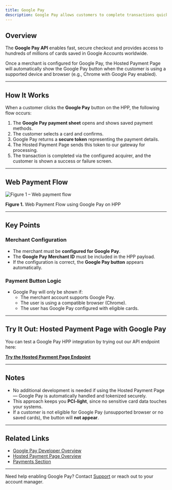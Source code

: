 ```yaml
---
title: Google Pay
description: Google Pay allows customers to complete transactions quickly using payment methods saved to their Google Account. When enabled, our Hosted Payment Page (HPP) dynamically displays the **Google Pay** button, providing a smooth, one-click checkout experience.
---
```


## Overview

The **Google Pay API** enables fast, secure checkout and provides access to hundreds of millions of cards saved in Google Accounts worldwide.

Once a merchant is configured for Google Pay, the Hosted Payment Page will automatically show the Google Pay button when the customer is using a supported device and browser (e.g., Chrome with Google Pay enabled).

---

## How It Works

When a customer clicks the **Google Pay** button on the HPP, the following flow occurs:

1. The **Google Pay payment sheet** opens and shows saved payment methods.
2. The customer selects a card and confirms.
3. Google Pay returns a **secure token** representing the payment details.
4. The Hosted Payment Page sends this token to our gateway for processing.
5. The transaction is completed via the configured acquirer, and the customer is shown a success or failure screen.

---

## Web Payment Flow

![Figure 1 – Web payment flow](/images/flows-payment-gpay.svg)

**Figure 1.** Web Payment Flow using Google Pay on HPP

---

## Key Points

### Merchant Configuration

- The merchant must be **configured for Google Pay**.
- The **Google Pay Merchant ID** must be included in the HPP payload.
- If the configuration is correct, the **Google Pay button** appears automatically.

### Payment Button Logic

- Google Pay will only be shown if:
  - The merchant account supports Google Pay.
  - The user is using a compatible browser (Chrome).
  - The user has Google Pay configured with eligible cards.

---

## Try It Out: Hosted Payment Page with Google Pay

You can test a Google Pay HPP integration by trying out our API endpoint here:

[**Try the Hosted Payment Page Endpoint**](/reference/hosted-payment-page-api#generate-hosted-payment-page)

---

## Notes

- No additional development is needed if using the Hosted Payment Page — Google Pay is automatically handled and tokenized securely.
- This approach keeps you **PCI-light**, since no sensitive card data touches your systems.
- If a customer is not eligible for Google Pay (unsupported browser or no saved cards), the button will **not appear**.

---

## Related Links

- [Google Pay Developer Overview](https://developers.google.com/pay/api/web/overview)
- [Hosted Payment Page Overview](/hosted-payment-page/hosted-payment-page)
- [Payments Section](/payments)

---

Need help enabling Google Pay? Contact [Support](/support/contact-support) or reach out to your account manager.


